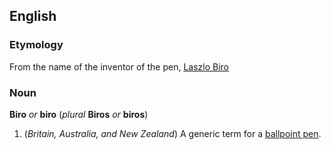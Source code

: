 ==English==
===Etymology===
From the name of the inventor of the pen, [[w:Laszlo_Biro|Laszlo Biro]]

===Noun===
'''Biro''' ''or'' '''biro''' (''plural'' '''Biros''' ''or'' '''biros''')

#(''Britain, Australia, and New Zealand'') A generic term for a [[ballpoint pen]].

<!--Anyone know the trademark status?  Please add a usage note.-->